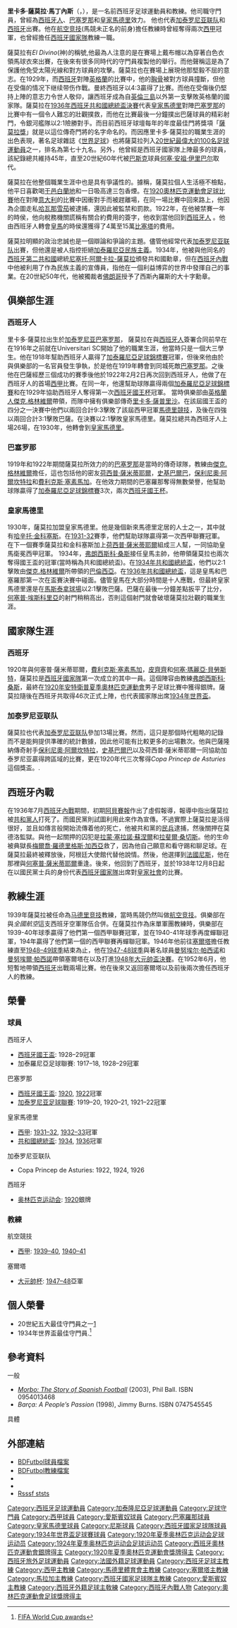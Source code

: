 
{{noteTA
|G1=laliga
|G2=football
|G3=西甲
|G4=足球
|T=zh-hans:里卡多·萨莫拉;zh-hk:列卡度·森莫拉;zh-tw:里卡多·薩莫拉;
|1=zh-hans:萨莫拉;zh-hk:森莫拉;zh-tw:薩莫拉;
|2=zh-hans:马竞;zh-hk:馬體會;zh-tw:馬競;zh-sg:体马;
|3=zh-hans:航空竞技;zh-hk:航空體育會;zh-tw:航空競技;zh-sg:航空体育;
|4=zh-hans:教练;zh-hk:領隊;zh-tw:教練;
|5=zh-hans:俱乐部;zh-hk:球會;zh-tw:俱樂部;
|6=zh-hans:加泰罗尼亚联队;zh-hk:加泰隆尼亞聯隊;zh-tw:加泰隆尼亞聯隊;
|7=zh-hans:加泰罗尼亚;zh-hk:加泰隆尼亞;zh-tw:加泰隆尼亞;
|8=zh-hans:里卡多·萨莫拉·马丁内斯;zh-hk:列卡度·森莫拉·馬天尼斯;zh-tw:里卡多·薩莫拉·馬丁內斯;
|9=zh-hans:塞尔塔;zh-hk:切爾達;zh-tw:塞爾塔;
|10=zh-hans:西班牙人;zh-hk:愛斯賓奴;zh-tw:西班牙人;
|11=zh-hans:巴萨;zh-hant:巴薩;zh-hk:巴塞;zh-tw:巴塞;
}}

{{Infobox football biography
| name = 里卡多·薩莫拉<br>Ricardo Zamora    
| image = [[file:Zamora_esp_1926.jpeg|200px]]
| caption = 薩莫拉替[[阿根廷|阿根廷]]著名體育雜誌''[[El_Gráfico|El Gráfico]]''在1926年所拍攝的封面照片
| fullname = Ricardo Zamora Martínez
| nickname = El Divino 神 
| birth_date = {{birth date|1901|1|21|df=y}}
| birth_place = [[西班牙|西班牙]][[巴塞罗那|巴塞罗那]]
| death_date = {{death date and age|1978|9|8|1901|1|21|df=y}}
| death_place = 西班牙巴塞罗那
| height = {{convert|1.94|m|ftin|0|abbr=on}}
| position = [[守門員|守門員]]
| youthyears1= 1914–1916
| youthclubs1= Universitari SC  
| years1 = 1916–1919 | clubs1 = [[皇家西班牙人體育俱樂部|西班牙人]] | caps1 = 0 | goals1 = 0 
| years2 = 1919–1922 | clubs2 = [[巴塞罗那足球俱乐部|巴塞罗那]] | caps2 = 0| goals2 = 0 
| years3 = 1922–1930 | clubs3 = [[皇家西班牙人體育俱樂部|西班牙人]] | caps3 = 26 | goals3 = 0  
| years4 = 1930–1936 | clubs4 = [[皇家马德里足球俱乐部|皇家馬德里]] | caps4 = 82 | goals4 = 0
| years5 = 1937–1938 | clubs5 = [[尼斯足球俱樂部|尼斯]] | caps5 = | goals5 = 
| nationalyears1 = 1920–1936 | nationalteam1 = [[西班牙國家足球隊|西班牙]] | nationalcaps1= 46 | nationalgoals1 = 0 
| nationalyears2 = 1920–1930 | nationalteam2 = [[加泰罗尼亚联队|加泰罗尼亚联队]] | nationalcaps2 = | nationalgoals2 = 

| manageryears1 = 1937–1938 | managerclubs1 = [[尼斯足球俱樂部|尼斯]]
| manageryears2 = 1939–1946 | managerclubs2 = [[马德里竞技俱乐部|航空竞技]]
| manageryears3 = 1946–1949 | managerclubs3 = [[維戈塞爾塔足球俱樂部|塞爾塔]] 
| manageryears4 = 1949–1951 | managerclubs4 = [[馬拉加足球會|馬拉加]] 
| manageryears5 = 1951–1952 | managerclubs5 = [[西班牙國家足球隊|西班牙]] 
| manageryears6 = 1953–1955 | managerclubs6 = [[維戈塞爾塔足球俱樂部|塞爾塔]] 
| manageryears7 = 1955–1957 | managerclubs7 = [[皇家西班牙人體育俱樂部|西班牙人]] 
| manageryears8 = 1960 | managerclubs8 = [[維戈塞爾塔足球俱樂部|塞爾塔]] 
| manageryears9 = 1961 | managerclubs9 =[[皇家西班牙人體育俱樂部|西班牙人]]
}}
{{MedalTop}}
{{MedalSport|男子[[夏季奧林匹克運動會足球比賽|足球]]}}
{{銀牌|[[1920年夏季奧林匹克運動會|1920年安特衛普]]|[[夏季奥林匹克运动会足球比赛|團體賽]]}}
{{MedalBottom}}

{{Spanish name|Zamora|Martínez}}
'''里卡多·薩莫拉·馬丁內斯'''（{{lang-es|'''Ricardo Zamora Martínez'''}}，{{bd|1901年|1月21日|1978年|9月8日|catIdx=Zamora, Ricardo}}），是一名前西班牙足球運動員和教練。他司職守門員，曾經為[[皇家西班牙人體育俱樂部|西班牙人]]、[[巴塞罗那足球俱乐部|巴塞罗那]]和[[皇家马德里足球俱乐部|皇家馬德里]]效力。 他也代表[[加泰罗尼亚联队|加泰罗尼亚联队]]和[[西班牙國家足球隊|西班牙]]出賽。他在[[马德里竞技俱乐部|航空竞技]](馬競未正名的前身)擔任教練時曾經奪得兩次[[西甲|西甲]]冠軍，也曾經擔任[[西班牙國家足球隊|西班牙國家隊]]教練一職。

薩莫拉有''El Divino''(神)的稱號,他最為人注意的是在賽場上戴布帽以為穿著白色衣領馬球衣來出賽，在後來有很多同時代的守門員複製他的舉行。而他聲稱這是為了保護他免受太陽光線和對方球員的攻擊。薩莫拉也在賽場上展現他那堅毅不屈的意志。在1929年，而[[西班牙國家足球隊|西班牙]]對陣[[英格蘭國家足球隊|英格蘭]]的比賽中，他的[[胸骨|胸骨]]被對方球員撞斷，但他在受傷的情况下继续带伤作戰。曼終西班牙以4:3贏得了比賽。而他在受傷後仍堅持上陣的意志力令世人敬仰，讓西班牙成為自[[英倫三島|英倫三島]]以外第一支擊敗英格蘭的國家隊。薩莫拉在[[1936年國王盃決賽|1936年西班牙共和國總統盃決賽]]代表[[皇家马德里足球俱乐部|皇家馬德里]]對陣[[巴塞罗那足球俱乐部|巴塞罗那]]的比賽中有一個令人難忘的壯觀撲救，而他在比賽最後一分鐘撲出巴薩球員的精彩射門，令銀河艦隊以2:1險勝對手。而目前西班牙球壇每年的年度最佳門將獎項「[[薩莫拉獎|薩莫拉獎]]」就是以這位傳奇門將的名字命名的。而因應里卡多·薩莫拉的職業生涯的出色表現，著名足球雜誌《[[世界足球|世界足球]]》也將薩莫拉列入[[20世紀最偉大的100名足球運動員|20世紀最偉大的100名足球運動員]]之一，排名為第七十九名。另外，他曾經是西班牙國家隊上陣最多的球員，該紀錄總共維持45年，直至20世紀60年代被[[巴斯克自治區|巴斯克]]球員[[何塞·安祖·伊里巴尔|何塞·安祖·伊里巴尔]]取代。

薩莫拉在他整個職業生涯中也是具有爭議性的。據稱，薩莫拉個人生活極不檢點，他平日喜歡喝[[干邑白蘭地|干邑白蘭地]]和一日吸高達三包香煙。在[[1920年夏季奧林匹克運動會足球比賽|1920奧林匹克運動會足球比賽]]他在對陣[[意大利國家足球隊|意大利]]的比賽中因衝對手而被趕離場，在同一場比賽中回來路上，他因為企圖走私[[哈瓦那雪茄|哈瓦那雪茄]]被逮捕，還因此被監禁和罰款。1922年，在他被禁賽一年的時侯，他向稅務機關謊稱有關合約費用的簽字，他收到當他回到[[皇家西班牙人體育俱樂部|西班牙人]] 。他由西班牙人轉會[[皇家马德里足球俱乐部|皇馬]]的時侯還獲得了4萬至15萬[[比塞塔|比塞塔]]的費用。

薩莫拉明顯的政治忠誠也是一個辯論和爭論的主題。儘管他經常代表[[加泰罗尼亚联队|加泰罗尼亚联队]]出賽，但他還是被人指控拒絕[[加泰羅尼亞民族主義|加泰羅尼亞民族主義]]。1934年，他被與他同名的[[西班牙第二共和國|西班牙第二共和國]]總統[[尼塞托·阿爾卡拉-薩莫拉|尼塞托·阿爾卡拉-薩莫拉]]頒發共和國勳章，但在[[西班牙內戰|西班牙內戰]]中他被利用了作為民族主義的宣傳員，指他在一個利益博弈的世界中發揮自己的事業。在20世紀50年代，他被獨裁者[[佛朗哥|佛朗哥]]授予了西斯內羅斯的大十字勳章。

==俱樂部生涯==

===西班牙人===
里卡多·薩莫拉出生於[[加泰罗尼亚|加泰罗尼亚]][[巴塞罗那|巴塞罗那]]， 薩莫拉在與[[皇家西班牙人體育俱樂部|西班牙人]]簽署合同前早在在1916年之前就在Universitari SC開始了他的職業生涯，他當時只是一個大三學生。他在1918年幫助西班牙人贏得了[[加泰羅尼亞足球錦標賽|加泰羅尼亞足球錦標賽]]冠軍，但後來他由於與俱樂部的一名官員發生爭執，於是他在1919年轉會到同城死敵[[巴塞罗那俱乐部|巴塞罗那]]。之後他在巴薩經歷三個成功的賽季後他於1922年2月2日再次回到西班牙人，他做了在西班牙人的首場[[西甲|西甲]]比賽。在同一年，他還幫助球隊贏得兩個[[加泰羅尼亞足球錦標賽|加泰羅尼亞足球錦標賽]]和在1929年協助西班牙人奪得第一次[[西班牙國王杯|西班牙國王杯]]冠軍。 當時俱樂部由[[英格蘭人|英格蘭人]][[傑克.格林維爾|傑克.格林維爾]]帶領，而隊中擁有俱樂部傳奇[[里卡多·薩普里沙|里卡多·薩普里沙]]。在該屆國王盃的四分之一決賽中他們以兩回合計9:3擊敗了該屆西甲冠軍[[馬德里競技|馬德里競技]]，及後在四強以兩回合計3:1擊敗巴薩。在決賽以2:1擊敗皇家馬德里。薩莫拉總共為西班牙人上場26場，在1930年，他轉會到[[皇家馬德里|皇家馬德里]]。

===巴塞罗那===
1919年和1922年期間薩莫拉所效力的的[[巴塞罗那俱乐部|巴塞罗那]]是當時的傳奇球隊，教練由[[傑克.格林維爾|傑克.格林維爾]]擔任，這也包括他的密友[[荷西普·薩米蒂耶爾|荷西普·薩米蒂耶爾]]，[[埃米利奥·史基·利蘭|史基巴爾巴]]，[[保利尼奧·阿爾坎特拉|保利尼奧·阿爾坎特拉]]和[[費利克斯·塞素馬加|費利克斯·塞素馬加]]。在他效力期間的巴塞羅那奪得無數榮譽，他幫助球隊贏得了[[加泰羅尼亞足球錦標賽|加泰羅尼亞足球錦標賽]]3次，兩次[[西班牙國王杯|西班牙國王杯]]。

===皇家馬德里===
1930年，薩莫拉加盟皇家馬德里。他是幾個新來馬德里定居的人士之一，其中就有[[哈辛托·金科塞斯|哈辛托·金科塞斯]]。在[[1931-32賽季西班牙足球甲級聯賽|1931-32]]賽季，他們幫助球隊贏得第一次西甲聯賽冠軍。在下一個賽季薩莫拉和金科塞斯加上[[荷西普·薩米蒂耶爾|荷西普·薩米蒂耶爾]]組成三人幫，一同協助皇馬衛冕西甲冠軍。 1934年，[[弗朗西斯科·布鲁·桑斯|弗朗西斯科·桑斯]]接任皇馬主帥，他帶領薩莫拉也兩次奪得國王盃的冠軍(當時稱為共和國總統盃)。在[[1934年國王盃決賽|1934年共和國總統盃]]，他們以2:1擊敗由[[傑克.格林維爾|傑克.格林維爾]]所帶領的[[巴倫西亞足球俱樂部|巴倫西亞]]。在[[1936年國王盃決賽|1936年共和國總統盃]]，這是皇馬和巴塞羅那第一次在盃賽決賽中碰面。儘管皇馬在大部分時間是十人應戰，但最終皇家馬德里還是在[[馬斯泰拿球場|馬斯泰拿球場]]以2:1擊敗巴薩。巴薩在最後一分鐘差點扳平了比分，[[何塞普·埃斯科里亞|何塞普·埃斯科里亞]]的射門稍稍高出，否則這個射門就會破壞薩莫拉壯觀的職業生涯。

==國家隊生涯==

===西班牙===
1920年與何塞普·薩米蒂耶爾，[[費利克斯·塞素馬加|費利克斯·塞素馬加]]，[[拉菲爾·莫雷諾·阿蘭扎迪|皮齊齊]]和[[何塞·瑪麗亞·貝勞斯特|何塞·瑪麗亞·貝勞斯特]]，薩莫拉是[[西班牙國家足球隊|西班牙國家隊]]第一次成立的其中一員。這個陣容由教練[[弗朗西斯科·布鲁·桑斯|弗朗西斯科·桑斯]]，最終在[[1920年夏季奧林匹克運動會|1920年安特衛普夏季奧林匹克運動會]]男子足球比賽中獲得銀牌。薩莫拉隨後在西班牙共取得46次正式上陣，也代表國家隊出席[[1934年世界盃|1934年世界盃]]。

===加泰罗尼亚联队===
薩莫拉也代表[[加泰罗尼亚联队|加泰罗尼亚联队]]參加13場比賽。然而，這只是那個時代粗略的記錄而不是能夠提供準確的統計數據，因此他可能有比較更多的出場數次。他與巴薩隆納傳奇射手[[保利尼奧·阿爾坎特拉|保利尼奧·阿爾坎特拉]]，[[埃米利奥·史基·利蘭|史基巴爾巴]]以及荷西普·薩米蒂耶爾一同協助加泰罗尼亚贏得跨區域的比賽，更在1920年代三次奪得''Copa Princep de Asturies''這個獎盃。.

==西班牙內戰==

在1936年7月[[西班牙內戰|西班牙內戰]]期間，初期[[阿貝賽報|阿貝賽報]]作出了虛假報導，報導中指出薩莫拉被[[西班牙第二共和國|共和黨人]]打死了。而國民黨則試圖利用此來作為宣傳。不過實際上薩莫拉是活得很好，並且如傳言般開始流傳着他的死亡，他被共和黨的[[民兵|民兵]]逮捕，然後關押在莫德洛監獄。與他一起關押的囚犯是[[拉蒙·塞拉諾·蘇涅爾|拉蒙·塞拉諾·蘇涅爾]]和[[拉斐爾·桑切斯|拉斐爾·桑切斯]]。他的生命被典獄長[[梅爾喬·羅德里格斯·加西亞|梅爾喬·羅德里格斯·加西亞]]救了，因為他自己願意和看守踢和聊足球。在薩莫拉最終被釋放後，阿根廷大使館代替他說情。然後，他選擇到[[法國|法國]][[尼斯|尼斯]]，他在那裡與[[何塞普·薩米蒂耶爾|何塞普·薩米蒂耶爾]]重逢。後來，他回到了西班牙，並於1938年12月8日起在以國民黨士兵的身份代表[[西班牙國家足球隊|西班牙國家隊]]出席對[[皇家社會|皇家社會]]的比賽。

==教練生涯==
1939年薩莫拉被任命為[[马德里竞技俱乐部|马德里竞技]]教練，當時馬競仍然叫做[[马德里竞技俱乐部|航空竞技]]。俱樂部在與''全國航空''這支西班牙空軍隊伍合併。在薩莫拉作為床單軍團教練時，俱樂部在1939-40年球季贏得了他們第一個西甲聯賽冠軍，並在1940-41年球季再度蟬聯冠軍，194年贏得了他們第一個的西甲聯賽再蟬聯冠軍。1946年他前往[[維戈塞爾塔足球俱樂部|塞爾塔]]擔任教練直至[[1948–49賽季西班牙足球甲級聯賽|1948–49球季]]結束為止，他在[[1947–48賽季西班牙足球甲級聯賽|1947-48球季]]與著名球員[[曼努埃尔·帕西诺|曼努埃尔·帕西诺]]和[[曼努埃爾·帕西諾|曼努埃爾·帕西諾]]帶領塞爾塔在以及打進[[1948年西班牙國王盃決賽|1948年大元帥盃決賽]]。在1952年6月，他短暫地帶領[[西班牙國家足球隊|西班牙]]出戰兩場比賽。他在後來又返回塞爾塔以及前後兩次擔任西班牙人的教練。

==榮譽==

===球員===
;西班牙人
*[[西班牙國王盃|西班牙國王盃]]: 1928–29冠軍
*加泰羅尼亞足球聯賽: 1917–18, 1928–29冠軍

;巴塞罗那
*[[西班牙國王盃|西班牙國王盃]]: [[1920年西班牙國王盃|1920]], [[1922年西班牙國王盃|1922]]冠軍
*[[加泰罗尼亚足球聯賽|加泰罗尼亚足球聯賽]]: 1919–20, 1920–21, 1921–22冠軍

;皇家馬德里
*[[西甲|西甲]]: [[1931-32賽季西班牙足球甲級聯賽|1931–32]], [[1932-33賽季西班牙足球甲級聯賽|1932–33]]冠軍
*[[西班牙國王盃|共和國總統盃]]: [[1934年共和國總統盃|1934]], [[1936年共和國總統盃|1936]]冠軍

;加泰罗尼亚联队
*Copa Princep de Asturies: 1922, 1924, 1926

;西班牙
*[[夏季奥林匹克运动会足球比赛|奥林匹克运动会]]: [[1920年夏季奧林匹克運動會足球比賽|1920]]銀牌

===教練===
;航空競技
*[[西甲|西甲]]: [[1939-40賽季西班牙足球甲級聯賽|1939–40]], [[1940–41賽季西班牙足球甲級聯賽|1940–41]]

;塞爾塔 
*[[西班牙國王盃|大元帥杯]]: [[1947–48大元帥盃|1947–48]]亞軍

==個人榮譽==
*20世紀五大最佳守門員之一[http://www.rsssf.com/miscellaneous/iffhs-century.html#worldpoc] {{Wayback|url=http://www.rsssf.com/miscellaneous/iffhs-century.html#worldpoc |date=20180923101613 }}
*1934年世界盃最佳守門員.<ref>[[FIFA_World_Cup_awards|FIFA World Cup awards]]</ref>

==參考資料==
;一般
*''[http://books.google.com/books?id=a0wvGERxjfQC&printsec=frontcover&dq=isbn:0954013468&cd=1#v=onepage&q&f=false Morbo: The Story of Spanish Football]'' (2003),  Phil Ball. ISBN 0954013468
*''Barça: A People’s Passion'' (1998), Jimmy Burns. ISBN 0747545545
;具體
{{Reflist}}

==外部連結==
*[http://www.bdfutbol.com/en/j/j8405.html BDFutbol球員檔案] {{Wayback|url=http://www.bdfutbol.com/en/j/j8405.html |date=20130406211346 }}
*[http://www.bdfutbol.com/en/l/l8405.html BDFutbol教練檔案]
*{{NFT player|pid=18285}}
*{{FIFA player|44774}}
*[http://www.rsssf.com/miscellaneous/zamora-intl.html Rsssf ststs] {{Wayback|url=http://www.rsssf.com/miscellaneous/zamora-intl.html |date=20070708011744 }}

{{1934年世界盃最佳陣容}}
{{世界杯金手套奖}}
{{西甲薩莫拉獎}}
{{Navboxes colour
|title = 西班牙國家隊
|bg = #DB000D
|fg = #FBEA0E
|bordercolor = Black
|list1 =
{{1920年奧運會男子足球西班牙參賽名單}}
{{1934年世界盃足球賽西班牙參賽名單}}
}}
{{Navboxes  
|title= 里卡多·薩莫拉教練列表
|list1=
{{尼斯主教練}} 
{{馬德里競技主教練}}
{{塞爾塔主教練}}
{{馬拉加主教練}}
{{西班牙國家隊主教練}}
{{西班牙人主教練}}
}}

{{Authority control}}

{{DEFAULTSORT:Zamora, Ricardo}}
[[Category:西班牙足球運動員|Category:西班牙足球運動員]]
[[Category:加泰隆尼亞足球運動員|Category:加泰隆尼亞足球運動員]]
[[Category:足球守門員|Category:足球守門員]]
[[Category:西甲球員|Category:西甲球員]]
[[Category:愛斯賓奴球員|Category:愛斯賓奴球員]]
[[Category:巴塞羅那球員|Category:巴塞羅那球員]]
[[Category:皇家馬德里球員|Category:皇家馬德里球員]]
[[Category:尼斯球員|Category:尼斯球員]]
[[Category:西班牙國家足球隊球員|Category:西班牙國家足球隊球員]]
[[Category:1934年世界盃足球賽球員|Category:1934年世界盃足球賽球員]]
[[Category:1920年夏季奥林匹克运动会足球运动员|Category:1920年夏季奥林匹克运动会足球运动员]]
[[Category:1924年夏季奥林匹克运动会足球运动员|Category:1924年夏季奥林匹克运动会足球运动员]]
[[Category:西班牙奧林匹克運動會銀牌得主|Category:西班牙奧林匹克運動會銀牌得主]]
[[Category:1920年夏季奧林匹克運動會獎牌得主|Category:1920年夏季奧林匹克運動會獎牌得主]]
[[Category:西班牙旅外足球運動員|Category:西班牙旅外足球運動員]]
[[Category:法國外籍足球運動員|Category:法國外籍足球運動員]]
[[Category:西班牙足球主教練|Category:西班牙足球主教練]]
[[Category:西甲主教練|Category:西甲主教練]]
[[Category:馬德里體育會主教練|Category:馬德里體育會主教練]]
[[Category:塞爾塔主教練|Category:塞爾塔主教練]]
[[Category:馬拉加主教練|Category:馬拉加主教練]]
[[Category:西班牙國家足球隊主教練|Category:西班牙國家足球隊主教練]]
[[Category:愛斯賓奴主教練|Category:愛斯賓奴主教練]]
[[Category:西班牙外籍足球主敎練|Category:西班牙外籍足球主敎練]]
[[Category:西班牙內戰人物|Category:西班牙內戰人物]]
[[Category:奧林匹克運動會足球獎牌得主|Category:奧林匹克運動會足球獎牌得主]]